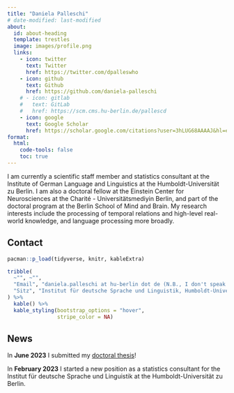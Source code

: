 ```yaml
---
title: "Daniela Palleschi"
# date-modified: last-modified
about:
  id: about-heading
  template: trestles
  image: images/profile.png
  links:
    - icon: twitter
      text: Twitter
      href: https://twitter.com/dpalleswho
    - icon: github
      text: Github
      href: https://github.com/daniela-palleschi
    # - icon: gitlab
    #   text: GitLab
    #   href: https://scm.cms.hu-berlin.de/pallescd
    - icon: google
      text: Google Scholar
      href: https://scholar.google.com/citations?user=3hLUG68AAAAJ&hl=en
format:
  html:
    code-tools: false
    toc: true
---
```


:::{#about-heading}

I am currently a scientific staff member and statistics consultant at the Institute of German Language and Linguistics at the Humboldt-Universität zu Berlin. I am also a doctoral fellow at the Einstein Center for Neurosciences at the Charité - Universitätsmediyin Berlin, and part of the doctoral program at the Berlin School of Mind and Brain. My research interests include the processing of temporal relations and high-level real-world knowledge, and language processing more broadly.

## Contact

```r
pacman::p_load(tidyverse, knitr, kableExtra)

tribble(
  ~"", ~"",
  "Email", "daniela.palleschi at hu-berlin dot de (N.B., I don't speak Italian!)",
  "Sitz", "Institut für deutsche Sprache und Linguistik, Humboldt-Universität zu Berlin, Room 3.321 (Haus 3), Dorotheenstr. 24, 10117 Berlin, Germany"
) %>% 
  kable() %>% 
  kable_styling(bootstrap_options = "hover",
                stripe_color = NA)
```

## News

In **June 2023** I submitted my [doctoral thesis](https://twitter.com/dpalleswho/status/1671621403240480774)!

In **February 2023** I started a new position as a statistics consultant for the Institut für deutsche Sprache und Linguistik at the Humboldt-Universität zu Berlin.

:::